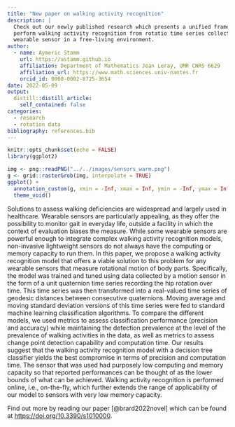 ```yaml
---
title: "New paper on walking activity recognition"
description: |
  Check out our newly published research which presents a unified framework to 
  perform walking activity recognition from rotatio time series collected by a 
  wearable sensor in a free-living environment.
author:
  - name: Aymeric Stamm
    url: https://astamm.github.io
    affiliation: Department of Mathematics Jean Leray, UMR CNRS 6629
    affiliation_url: https://www.math.sciences.univ-nantes.fr
    orcid_id: 0000-0002-8725-3654
date: 2022-05-09
output:
  distill::distill_article:
    self_contained: false
categories:
  - research
  - rotation data
bibliography: references.bib
---
```


```r
knitr::opts_chunk$set(echo = FALSE)
library(ggplot2)
```

```r
img <- png::readPNG("../../images/sensors_warm.png")
g <- grid::rasterGrob(img, interpolate = TRUE)
ggplot() +
  annotation_custom(g, xmin = -Inf, xmax = Inf, ymin = -Inf, ymax = Inf) + 
  theme_void()
```

Solutions to assess walking deficiencies are widespread and largely used in healthcare. Wearable sensors are particularly appealing, as they offer the possibility to monitor gait in everyday life, outside a facility in which the context of evaluation biases the measure. While some wearable sensors are powerful enough to integrate complex walking activity recognition models, non-invasive lightweight sensors do not always have the computing or memory capacity to run them. In this paper, we propose a walking activity recognition model that offers a viable solution to this problem for any wearable sensors that measure rotational motion of body parts. Specifically, the model was trained and tuned using data collected by a motion sensor in the form of a unit quaternion time series recording the hip rotation over time.
This time series was then transformed into a real-valued time series of geodesic distances between consecutive quaternions. Moving average and moving standard deviation versions of this time series were fed to standard machine learning classification algorithms. To compare the different models, we used metrics to assess classification performance (precision and accuracy) while maintaining the detection prevalence at the level of the prevalence of walking activities in the data, as well as metrics to assess change point detection capability and computation time. Our results suggest that the walking activity recognition model with a decision tree classifier yields the best compromise in terms of precision and computation time.
The sensor that was used had purposely low computing and memory capacity so that reported performances can be thought of as the lower bounds of what can be achieved. Walking activity recognition is performed online, i.e., on-the-fly, which further extends the range of applicability of our model to sensors with very low memory capacity.

Find out more by reading our paper [@brard2022novel] which can be found at <https://doi.org/10.3390/s1010000>.
